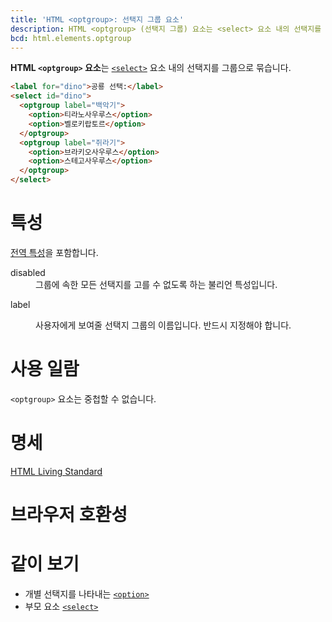 ```yaml
---
title: 'HTML <optgroup>: 선택지 그룹 요소'
description: HTML <optgroup> (선택지 그룹) 요소는 <select> 요소 내의 선택지를 그룹으로 묶습니다.
bcd: html.elements.optgroup
---
```


**HTML `<optgroup>` 요소**는 [`<select>`](https://developer.mozilla.org/en-US/docs/Web/HTML/Element/select) 요소 내의 선택지를 그룹으로 묶습니다.

<HTMLDemo height={40}>

```html
<label for="dino">공룡 선택:</label>
<select id="dino">
  <optgroup label="백악기">
    <option>티라노사우루스</option>
    <option>벨로키랍토르</option>
  </optgroup>
  <optgroup label="쥐라기">
    <option>브라키오사우루스</option>
    <option>스테고사우루스</option>
  </optgroup>
</select>
```

</HTMLDemo>

# 특성

[전역 특성](/docs/Web/HTML/Global_attributes)을 포함합니다.

<dl>
<Term>disabled</Term>
<dd>그룹에 속한 모든 선택지를 고를 수 없도록 하는 불리언 특성입니다.</dd>

<Term>label</Term>
<dd>사용자에게 보여줄 선택지 그룹의 이름입니다. 반드시 지정해야 합니다.</dd>
</dl>

# 사용 일람

`<optgroup>` 요소는 중첩할 수 없습니다.

# 명세

[HTML Living Standard](https://html.spec.whatwg.org/multipage/form-elements.html#the-optgroup-element)

# 브라우저 호환성

<BrowserCompat data={bcd} />

# 같이 보기

- 개별 선택지를 나타내는 [`<option>`](./option)
- 부모 요소 [`<select>`](https://developer.mozilla.org/en-US/docs/Web/HTML/Element/select)
